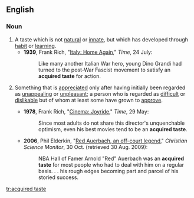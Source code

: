 ==English==

===Noun===
{{en-noun|sg=[[acquired]] [[taste]]}}

# A taste which is not [[natural]] or [[innate]], but which has developed through [[habit]] or [[learning]].
#* '''1939''', Frank Rich, "[http://www.time.com/time/magazine/article/0,9171,771659,00.html Italy: Home Again]," ''Time'', 24 July:
#*: Like many another Italian War hero, young Dino Grandi had turned to the post-War Fascist movement to satisfy an '''acquired taste''' for action.
# {{idiomatic}} Something that is [[appreciate]]d only after having initially been regarded as [[unappealing]] or [[unpleasant]]; a person who is regarded as [[difficult]] or [[dislikable]] but of whom at least some have grown to [[approve]].
#* '''1978''', Frank Rich, "[http://www.time.com/time/magazine/article/0,9171,919737,00.html Cinema: Joyride]," ''Time'', 29 May:
#*: Since most adults do not share this director's unquenchable optimism, even his best movies tend to be an '''acquired taste'''.
#* '''2006''', Phil Elderkin, "[http://www.csmonitor.com/2006/1030/p02s01-usgn.html Red Auerbach, an off-court legend]," ''Christian Science Monitor'', 30 Oct. (retrieved 30 Aug. 2009):
#*: NBA Hall of Famer Arnold "Red" Auerbach was an '''acquired taste''' for most people who had to deal with him on a regular basis. . . his rough edges becoming part and parcel of his storied success.

[[tr:acquired taste]]